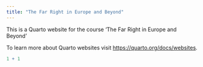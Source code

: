 ```yaml
---
title: "The Far Right in Europe and Beyond"
---
```


This is a Quarto website for the course 'The Far Right in Europe and Beyond'

To learn more about Quarto websites visit <https://quarto.org/docs/websites>.

```r
1 + 1
```
